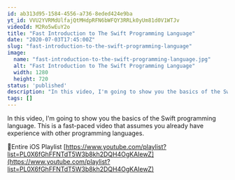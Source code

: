 ```yaml
---
id: ab313d95-1584-4556-a736-8eded424e9ba
yt_id: VVU2YVRMdUlfajQtMHdpRFN6bWFQY3RRLk0yUm81d0V1WTJv
videoId: M2Ro5wEuY2o
title: "Fast Introduction to The Swift Programming Language"
date: "2020-07-03T17:45:00Z"
slug: "fast-introduction-to-the-swift-programming-language"
image: 
  name: "fast-introduction-to-the-swift-programming-language.jpg"
  alt: "Fast Introduction to The Swift Programming Language"
  width: 1280
  height: 720
status: 'published'
description: "In this video, I'm going to show you the basics of the Swift programming language. This is a fast-paced video that assumes you already have experience with other programming languages."
tags: []
---
```


In this video, I'm going to show you the basics of the Swift programming language. This is a fast-paced video that assumes you already have experience with other programming languages.

🔗Entire iOS Playlist 
[https://www.youtube.com/playlist?list=PL0X6fGhFFNTdT5W3b8kh2DQH4OgKAIewZ](https://www.youtube.com/playlist?list=PL0X6fGhFFNTdT5W3b8kh2DQH4OgKAIewZ)



